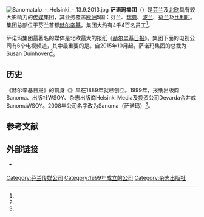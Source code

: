 {{Infobox company
| name = 萨诺玛集团
| native_name = Sanoma Oyj
| native_name_lang = fi
| logo = Sanoma logo 2013.png
| logo_size = 
| logo_caption = 
| image =          
| image_size =
| image_caption =
| type = [[上市公司|上市公司]]
| traded_as = {{OMX|HEX24366|SAA1V}}
| foundation = 1999年
| location = [[芬兰|芬兰]][[赫尔辛基|赫尔辛基]]
| area_served = 
| founder = 
| key_people = Pekka Ala-Pietilä <small>(董事长)</small><br/>Susan Duinhoven <small>(CEO)</small>
| industry = [[媒体|媒体]]
| products = [[杂志|杂志]]、[[出版|出版]]
| services = 
| revenue = 14.334亿欧元（2017年）
| operating_income = -2.389亿欧元（2017年）
| net_income = -2.981亿欧元（2017年）
| assets = 
| equity = 
| num_employees = 4425
| num_employees_year = 2017年底
| market_value = 17.745亿欧元（2017年12月31日）
| subsid = 
| homepage = {{URL|https://sanoma.com/}}
| footnotes = 财政数据来源<ref name="tili2017"/>
}}
[[File:Sanomatalo_-_Helsinki_-_13.9.2013.jpg|thumb]]
'''萨诺玛集团'''（{{lang-fi|Sanoma Oyj}}）是[[芬兰|芬兰]]及[[北欧|北欧]]具有较大影响力的[[传媒|传媒]]集团，其业务覆盖[[欧洲|欧洲]]5国：芬兰、[[瑞典|瑞典]]、[[波兰|波兰]]、[[荷兰|荷兰]]及[[比利时|比利时]]。集团总部位于芬兰首都[[赫尔辛基|赫尔辛基]]。集团大约有4千4百名员工<ref name="tili2017"/>。

萨诺玛集团最著名的媒体是北欧最大的报纸《[[赫尔辛基日报|赫尔辛基日报]]》。集团下面的电视公司有6个电视频道，其中最重要的是{{le|4频道|Nelonen}}。自2015年10月起，萨诺玛集团的总裁为Susan Duinhoven<ref name="uusi_tj"/>。

== 历史 ==
《赫尔辛基日报》的前身《{{le|日报 (芬兰报纸)|Päivälehti|日报}}》早在1889年就已创立。1999年，报纸出版商Sanoma、出版社WSOY、杂志出版商Helsinki Media及投资公司Devarda合并成SanomaWSOY。2008年公司名字改为Sanoma（萨诺玛）<ref name="历史"/>。

== 参考文献 ==
{{Reflist|30em|refs=
<ref name="tili2017">{{cite web | url = https://sanoma.com/wp-content/uploads/2018/02/Sanoma_2017_tilinp%C3%A4%C3%A4t%C3%B6stiedote-1.pdf | title = Tilinpäätöstiedote 2017 | format = pdf | language = fi | publisher = Sanoma Oyj | date = 2018-02-08 | accessdate = 2018-03-27 }}</ref>

<ref name="uusi_tj">{{cite web | url = https://www.is.fi/kotimaa/art-2000000997208.html | title = Sanomalle uusi toimitusjohtaja Hollannista – Susan Duinhoven aloittaa lokakuun alussa | language = fi | publisher = Ilta-Sanomat | date = 2015-09-23 | accessdate = 2018-03-27 }}</ref>

<ref name="历史">{{cite web | url = http://hugin.info/3123/R/1255840/273818.pdf | title = Sanoma - Kartta ja historia | format = pdf | language = fi | publisher = Sanoma | date = 2008-10-01 | accessdate = 2018-03-27 }}</ref>
}}

== 外部链接 ==
{{commonscat|Sanoma|position=left}}
*{{official|https://sanoma.com/}} {{fi}} {{en}}

[[Category:芬兰传媒公司|Category:芬兰传媒公司]]
[[Category:1999年成立的公司|Category:1999年成立的公司]]
[[Category:杂志出版社|Category:杂志出版社]]